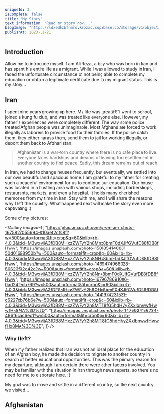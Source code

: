 ```yaml
---
uniqueId: 3
isComplete: false
title: "My Story"
text_information: "Read my story now..."
blogImage: "https://ldxedhzbfnmrovkzozxc.supabase.co/storage/v1/object/public/blog/how%20do%20I%20make%20a%20website/How%20do%20I%20make%20a%20Website_.png"
publishAt: 2023-11-21
---
```


## Introduction

Allow me to introduce myself. I am Ali Reza, a boy who was born in Iran and has spent his entire life as a migrant.
While I was allowed to study in Iran, I faced the unfortunate circumstance of not being able to complete my education or obtain a legitimate certificate due to my migrant status. This is my story...

## Iran

I spent nine years growing up here. My life was greatâ€”I went to school, joined a kung fu club, and was treated like everyone else. However, my father's experiences were completely different. The way some police treated Afghan people was unimaginable.
Most Afghans are forced to work illegally as laborers to provide food for their families. If the police catch them, they either harass them, send them to jail for working illegally, or deport them back to Afghanistan.

> Afghanistan is a war-torn country where there is no safe place to live. Everyone faces hardships and dreams of leaving for resettlement in another country to find peace. Sadly, this dream remains out of reach.

In Iran, we had to change houses frequently, but eventually, we settled into our own beautiful and spacious home. I am grateful to my father for creating such a peaceful environment for us to continue our education. Our house was located in a bustling area with various shops, including barbershops, restaurants, markets, and even a hospital. It holds many cherished memories from my time in Iran.
Stay with me, and I will share the reasons why I left the country. What happened next will make the story even more captivating :)

Some of my pictures:

<Gallery
  images={[
    "https://plus.unsplash.com/premium_photo-1675827055694-010aef2cf08f?w=500&auto=format&fit=crop&q=60&ixlib=rb-4.0.3&ixid=M3wxMjA3fDB8MHxzZWFyY2h8Mnx8bmF0dXJlfGVufDB8fDB8fHww",
    "https://images.unsplash.com/photo-1501854140801-50d01698950b?w=500&auto=format&fit=crop&q=60&ixlib=rb-4.0.3&ixid=M3wxMjA3fDB8MHxzZWFyY2h8NHx8bmF0dXJlfGVufDB8fDB8fHww",
    "https://images.unsplash.com/photo-1469474968028-56623f02e42e?w=500&auto=format&fit=crop&q=60&ixlib=rb-4.0.3&ixid=M3wxMjA3fDB8MHxzZWFyY2h8Nnx8bmF0dXJlfGVufDB8fDB8fHww",
    "https://images.unsplash.com/photo-1679678691006-0ad24fecb769?w=500&auto=format&fit=crop&q=60&ixlib=rb-4.0.3&ixid=M3wxMjA3fDF8MHxzZWFyY2h8OHx8bmF0dXJlfGVufDB8fDB8fHww",
    "https://images.unsplash.com/photo-1441974231531-c6227db76b6e?w=500&auto=format&fit=crop&q=60&ixlib=rb-4.0.3&ixid=M3wxMjA3fDB8MHxzZWFyY2h8MTZ8fG5hdHVyZXxlbnwwfHwwfHx8MA%3D%3D",
    "https://images.unsplash.com/photo-1475924156734-496f6cac6ec1?w=500&auto=format&fit=crop&q=60&ixlib=rb-4.0.3&ixid=M3wxMjA3fDB8MHxzZWFyY2h8MTl8fG5hdHVyZXxlbnwwfHwwfHx8MA%3D%3D",
  ]}
/>

### Why I left?

When my father realized that Iran was not an ideal place for the education of an Afghan boy, he made the decision to migrate to another country in search of better educational opportunities. This was the primary reason for my departure, although I am certain there were other factors involved. You may be familiar with the situation in Iran through news reports, so there's no need for me to elaborate here. :(

<LinkMetadata link="https://youtu.be/OK61SZDq9nE?si=lJhqXCWPj7yYNbZU" />

My goal was to move and settle in a different country, so the next country we visited...

## Afghanistan
